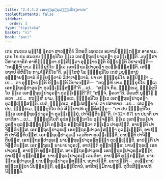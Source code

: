 ```yaml
---
title: "2.4.4.2 ເອກຕ຺ຖຣຓຕຸວຏ຺ຏນສິກ຺ຂາປທ"
tableOfContents: false
sidebar:
  order: 3
type: "tipitaka"
basket: "vi"
book: "paci"
---
```



<DynamicBreadcrumb />

<Division number="936" book="paci">

<Paragraph number="2892" book="paci">
ເຕນ ສມເຍນ ພຸທ຺ໂຘ ຠຄວາ ສາວຕ຺ຖິຍໍ ວິຫຣຕິ ເຊຕວເນ ອນາຖປິຓ຺ຑິກສ຺ສ ອາຣາເມ. ເຕນ ໂຂ ປນ ສມເຍນ ຠິກ຺ຂຸນິໂຍ ທ຺ເວ ເອກຕ຺ຖຣຓປາວຸຣຓາ ຕຸວຏ຺ເຏນ຺ຕິ. ມນຸສ຺ສາ ວິຫາຣຈາຣິກໍ ອາຫິຓ຺ຑນ຺ຕາ ປສ຺ສິຕ຺ວາ ອຸຊ຺ຌາຍນ຺ຕິ ຂິຍ຺ຍນ຺ຕິ ວິປາເຈນ຺ຕິ—  “ກຖຎ຺ຫິ ນາມ ຠິກ຺ຂຸນິໂຍ ທ຺ເວ ເອກຕ຺ຖຣຓປາວຸຣຓາ ຕຸວຏ຺ເຏສ຺ສນ຺ຕິ, ເສຍ຺ຍຖາປິ ຄິຫິນິໂຍ ກາມໂຠຄິນິໂຍ”ຕິ.
</Paragraph>

<Paragraph number="2893" book="paci">
ອສ຺ໂສສຸໍ ໂຂ ຠິກ຺ຂຸນິໂຍ ເຕສໍ ມນຸສ຺ສານໍ ອຸຊ຺ຌາຍນ຺ຕານໍ ຂິຍ຺ຍນ຺ຕານໍ ວິປາເຈນ຺ຕານໍ. ຍາ ຕາ ຠິກ຺ຂຸນິໂຍ ອປ຺ປິຈ຺ຉາ …ເປ…  ຕາ ອຸຊ຺ຌາຍນ຺ຕິ ຂິຍ຺ຍນ຺ຕິ ວິປາເຈນ຺ຕິ—  “ກຖຎ຺ຫິ ນາມ ຠິກ຺ຂຸນິໂຍ ທ຺ເວ ເອກຕ຺ຖຣຓປາວຸຣຓາ ຕຸວຏ຺ເຏສ຺ສນ຺ຕີ”ຕິ …ເປ…  “ສຈ຺ຈໍ ກິຣ, ຠິກ຺ຂເວ, ຠິກ຺ຂຸນິໂຍ ທ຺ເວ ເອກຕ຺ຖຣຓປາວຸຣຓາ ຕຸວຏ຺ເຏນ຺ຕີ”ຕິ? “ສຈ຺ຈໍ, ຠຄວາ”ຕິ. ວິຄຣຫິ ພຸທ຺ໂຘ ຠຄວາ …ເປ…  ກຖຎ຺ຫິ ນາມ, ຠິກ຺ຂເວ, ຠິກ຺ຂຸນິໂຍ ທ຺ເວ ເອກຕ຺ຖຣຓປາວຸຣຓາ ຕຸວຏ຺ເຏສ຺ສນ຺ຕິ. ເນຕໍ, ຠິກ຺ຂເວ, ອປ຺ປສນ຺ນານໍ ວາ ປສາທາຍ …ເປ…  ເອວຎ຺ຈ ປນ, ຠິກ຺ຂເວ, ຠິກ຺ຂຸນິໂຍ ອິມໍ ສິກ຺ຂາປທໍ ອຸທ຺ທິສນ຺ຕຸ—
</Paragraph>

</Division>
<Division number="937" book="paci">

<Paragraph number="2894" book="paci">
<Emphasis>“ຍາ ປນ ຠິກ຺ຂຸນິໂຍ ທ຺ເວ ເອກຕ຺ຖຣຓປາວຸຣຓາ ຕຸວຏ຺ເຏຍ຺ຍຸໍ, ປາຈິຕ຺ຕິຍນ຺”</Emphasis>ຕິ. (*32*:<Emphasis>87</Emphasis>)
</Paragraph>

</Division>
<Division number="938" book="paci">

<Paragraph number="2895" book="paci">
<Emphasis>ຍາ ປນາ</Emphasis>ຕິ ຍາ ຍາທິສາ …ເປ…  <Emphasis>ຠິກ຺ຂຸນິໂຍ</Emphasis>ຕິ ອຸປສມ຺ປນ຺ນາໂຍ ວຸຈ຺ຈນ຺ຕິ.
</Paragraph>

<Paragraph number="2896" book="paci">
<Emphasis>ທ຺ເວ ເອກຕ຺ຖຣຓປາວຸຣຓາ ຕຸວຏ຺ເຏຍ຺ຍຸນ຺</Emphasis>ຕິ ຕຎ຺ເຎວ ອຕ຺ຖຣິຕ຺ວາ ຕຎ຺ເຎວ ປາຣຸປນ຺ຕິ, ອາປຕ຺ຕິ ປາຈິຕ຺ຕິຍສ຺ສ.
</Paragraph>

</Division>
<Division number="939" book="paci">

<Paragraph number="2897" book="paci">
ເອກຕ຺ຖຣຓປາວຸຣເຓ ເອກຕ຺ຖຣຓປາວຸຣຓສຎ຺ຎາ ຕຸວຏ຺ເຏນ຺ຕິ, ອາປຕ຺ຕິ ປາຈິຕ຺ຕິຍສ຺ສ. ເອກຕ຺ຖຣຓປາວຸຣເຓ ເວມຕິກາ ຕຸວຏ຺ເຏນ຺ຕິ, ອາປຕ຺ຕິ ປາຈິຕ຺ຕິຍສ຺ສ. ເອກຕ຺ຖຣຓປາວຸຣເຓ ນານຕ຺ຖຣຓປາວຸຣຓສຎ຺ຎາ ຕຸວຏ຺ເຏນ຺ຕິ, ອາປຕ຺ຕິ ປາຈິຕ຺ຕິຍສ຺ສ.
</Paragraph>

<Paragraph number="2898" book="paci">
ເອກຕ຺ຖຣເຓ ນານາປາວຸຣເຓ, ອາປຕ຺ຕິ ທຸກ຺ກຏສ຺ສ. ນານຕ຺ຖຣເຓ ເອກປາວຸຣເຓ, ອາປຕ຺ຕິ ທຸກ຺ກຏສ຺ສ. ນານຕ຺ຖຣຓປາວຸຣເຓ ເອກຕ຺ຖຣຓປາວຸຣຓສຎ຺ຎາ, ອາປຕ຺ຕິ ທຸກ຺ກຏສ຺ສ. ນານຕ຺ຖຣຓປາວຸຣເຓ ເວມຕິກາ, ອາປຕ຺ຕິ ທຸກ຺ກຏສ຺ສ. ນານຕ຺ຖຣຓປາວຸຣເຓ ນານຕ຺ຖຣຓປາວຸຣຓສຎ຺ຎາ, ອນາປຕ຺ຕິ.
</Paragraph>

</Division>
<Division number="940" book="paci">

<Paragraph number="2899" book="paci">
ອນາປຕ຺ຕິ—  ວວຕ຺ຖານໍ ທສ຺ເສຕ຺ວາ ນິປຊ຺ຊນ຺ຕິ, ອຸມ຺ມຕ຺ຕິການໍ, ອາທິກມ຺ມິການນ຺ຕິ.

</Paragraph>
</Division>

<Paragraph number="2900" type="center" book="paci">
ທຸຕິຍສິກ຺ຂາປທໍ ນິຏ຺ຐິຕໍ.
</Paragraph>